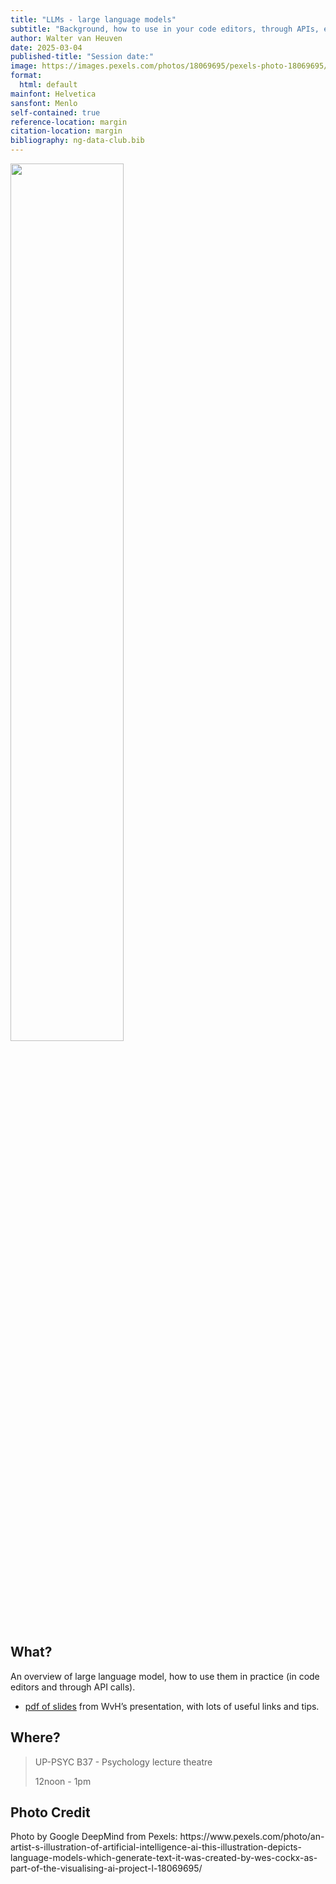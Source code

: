 ```yaml
---
title: "LLMs - large language models"
subtitle: "Background, how to use in your code editors, through APIs, etc"
author: Walter van Heuven
date: 2025-03-04
published-title: "Session date:"
image: https://images.pexels.com/photos/18069695/pexels-photo-18069695/free-photo-of-an-artist-s-illustration-of-artificial-intelligence-ai-this-illustration-depicts-language-models-which-generate-text-it-was-created-by-wes-cockx-as-part-of-the-visualising-ai-project-l.png
format:
  html: default
mainfont: Helvetica
sansfont: Menlo 
self-contained: true
reference-location: margin
citation-location: margin
bibliography: ng-data-club.bib
---
```


![](https://images.pexels.com/photos/18069695/pexels-photo-18069695/free-photo-of-an-artist-s-illustration-of-artificial-intelligence-ai-this-illustration-depicts-language-models-which-generate-text-it-was-created-by-wes-cockx-as-part-of-the-visualising-ai-project-l.png){width=60%}

## What?

An overview of large language model, how to use them in practice (in code editors and through API calls).

- [pdf of slides](./2025-03-04-large-language-models/LLMs-Data-Club.pdf) from WvH's presentation, with lots of useful links and tips.

## Where?

>UP-PSYC B37 - Psychology lecture theatre
>
>12noon - 1pm

## Photo Credit

Photo by Google DeepMind from Pexels: https://www.pexels.com/photo/an-artist-s-illustration-of-artificial-intelligence-ai-this-illustration-depicts-language-models-which-generate-text-it-was-created-by-wes-cockx-as-part-of-the-visualising-ai-project-l-18069695/